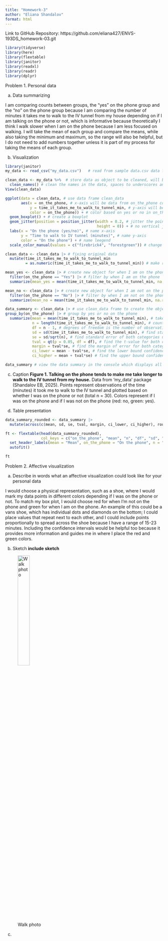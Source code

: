 ```yaml
---
title: "Homework-3"
author: "Eliana Shandalov"
format: html
---
```


Link to GitHub Repository: https://github.com/eliana427/ENVS-193DS_homework-03.git
```r
library(tidyverse)
library(here)
library(flextable)
library(janitor)
library(readxl)
library(readr)
library(dplyr)
```

Problem 1. Personal data

a. Data summarizing

I am comparing counts between groups, the "yes" on the phone group and the "no" on the phone group because I am comparing the number of minutes it takes me to walk to the IV tunnel from my house depending on if I am talking on the phone or not, which is informative because theoretically I think I walk slower when I am on the phone because I am less focused on walking. I will take the mean of each group and compare the means, while also taking the minimum and maximum, so the range will also be helpful, but I do not need to add numbers together unless it is part of my process for taking the means of each group.

b. Visualization

```r
library(janitor)
my_data <- read_csv("my_data.csv")   # read from sample data.csv data frame, store as object

```

```r
clean_data <- my_data %>%  # store data as object to be cleaned, will be using clean data set
  clean_names() # clean the names in the data, spaces to underscores and all lowercase
View(clean_data)
```

```r
ggplot(data = clean_data, # use data frame clean_data
       aes(x = on_the_phone, # x-axis will be data from on_the_phone column
           y = time_it_takes_me_to_walk_to_tunnel_min, # y-axis will be data from time_it_takes_me_to_walk_to_tunnel_min column
           color = on_the_phone)) + # color based on yes or no in on_the_phone column
  geom_boxplot() + # create a boxplot
  geom_jitter(position = position_jitter(width = 0.2, # jitter the points with a horizontal distance of 0.2
                                         height = 0)) + # no vertical jitter
  labs(x = "On the phone (yes/no)", # name x-axis
       y = "Time to walk to IV tunnel (minutes)", # name y-axis
       color = "On the phone") + # name leegend
  scale_color_manual(values = c("firebrick4", "forestgreen")) # change colors of jittered  points/box plots
```

```r
clean_data <- clean_data |> # fixing original data
  mutate(time_it_takes_me_to_walk_to_tunnel_min
         = as.numeric(time_it_takes_me_to_walk_to_tunnel_min)) # make r read data from this column as numerical values

mean_yes <- clean_data |> # create new object for when I am on the phone from clean_data frame
  filter(on_the_phone == "Yes") |> # filter by when I am on the phone
  summarize(mean_yes = mean(time_it_takes_me_to_walk_to_tunnel_min, na.rm = TRUE)) # take the mean of the time it takes me to walk to tunnel in minutes when I am on the phone

mean_no <- clean_data |> # create new object for when I am not on the phone from clean_data frame
  filter(on_the_phone == "No") |> # filter by when I am not on the phone
  summarize(mean_no = mean(time_it_takes_me_to_walk_to_tunnel_min, na.rm = TRUE)) # take the mean of the time it takes me to walk to tunnel in minutes when I am not on the phone

data_summary <- clean_data |> # use clean_data frame to create the object to summarize data
group_by(on_the_phone) |> # group by yes or no on the phone
  summarize(mean = mean(time_it_takes_me_to_walk_to_tunnel_min), # take the mean of both yes and no
            n = length(time_it_takes_me_to_walk_to_tunnel_min), # count the number of values in each category to total the observations
            df = n - 1, # degrees of freedom is the number of observations minus 1
            sd = sd(time_it_takes_me_to_walk_to_tunnel_min), # find standard deviation of both categories
            se = sd/sqrt(n), # find standard error of both categories using this formula
            tval = qt(p = 0.05, df = df), # find the t-value for both categories
            margin = tval*se, # find the margin of error for both categories
            ci_lower = mean - tval*se, # find the lower bound confidence interval for both categories
            ci_higher = mean + tval*se) # find the upper bound confidence interval for both categories

data_summary # view the data summary in the console which displays all these values

```

c. Caption
**Figure 1. Talking on the phone tends to make me take longer to walk to the IV tunnel from my house.** Data from 'my_data' package (Shandalov EB, 2025). Points represent observations of the time (minutes) it took me to walk to the IV tunnel and plotted based on whether I was on the phone or not (total n = 30). Colors represent if I was on the phone and if I was not on the phone (red: no, green: yes).

d. Table presentation

```r
data_summary_rounded <- data_summary |> 
  mutate(across(c(mean, sd, se, tval, margin, ci_lower, ci_higher), round, digits = 1))

ft <- flextable(head(data_summary_rounded),
                col_keys = c("on_the_phone", "mean", "n", "df", "sd", "se", "tval", "margin", "ci_lower", "ci_higher")) |> 
  set_header_labels(mean = "Mean", on_the_phone = "On the phone", n = "Observations", df = "Degrees of freedom", tval = "T-value", margin = "Margin of error", sd = "Standard deviation", se = "Standard error", ci_lower = "95% CI lower", ci_higher = "95% CI higher") |> 
  autofit()

ft
```

Problem 2. Affective visualization

a. Describe in words what an affective visualization could look like for your personal data

I would choose a physical representation, such as a shoe, where I would mark my data points in different colors depending if I was on the phone or not. To match my box plot, I would choose red for when I'm not on the phone and green for when I am on the phone. An example of this could be a vans shoe, which has individual dots and diamonds on the bottom; I could place values that repeat next to each other, and I could include points proportionally to spread across the shoe because I have a range of 15-23 minutes. Including the confidence intervals would be helpful too because it provides more information and guides me in where I place the red and green colors.

b. Sketch
**include sketch**

![Walk photo](/Users/elianashandalov/shoevisualization.jpg){width=30%}


c. 
